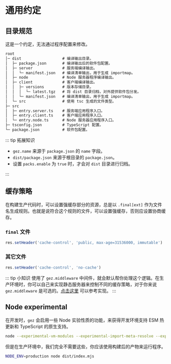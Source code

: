 # 通用约定

## 目录规范
这是一个约定，无法通过程序配置来修改。
```txt
root
│─ dist                  # 编译输出目录。
│  ├─ package.json       # 编译输出后的软件包配置。
│  ├─ server             # 服务端编译输出。
│  │  └─ manifest.json   # 编译清单输出，用于生成 importmap。
│  ├─ node               # Node 服务器程序编译输出。
│  ├─ client             # 客户端编译输出。
│  │  ├─ versions        # 版本存储目录。
│  │  │  └─ latest.tgz   # 将 dist 目录归档，对外提供软件包分发。
│  │  └─ manifest.json   # 编译清单输出，用于生成 importmap。
│  └─ src                # 使用 tsc 生成的文件类型。
├─ src
│  ├─ entry.server.ts    # 服务端应用程序入口。
│  ├─ entry.client.ts    # 客户端应用程序入口。
│  └─ entry.node.ts      # Node 服务器应用程序入口。
├─ tsconfig.json         # TypeScript 配置。
└─ package.json          # 软件包配置。
```
::: tip 拓展知识
- `gez.name` 来源于 `package.json` 的 `name` 字段。
- `dist/package.json` 来源于根目录的 `package.json`。
- 设置 `packs.enable` 为 `true` 时，才会对 `dist` 目录进行归档。

:::

## 缓存策略
在构建生产代码时，可以设置强缓存部分的资源，总是以 `.final[ext]` 作为文件名生成规则。也就是说符合这个规则的文件，可以设置强缓存，否则应设置协商缓存。

### `final` 文件
```ts
res.setHeader('cache-control', 'public, max-age=31536000, immutable')
```
### 其它文件
```ts
res.setHeader('cache-control', 'no-cache')
```
::: tip 小知识
使用了 `gez.middleware` 中间件，就会默认帮你处理这个逻辑。在生产环境时，你可以自己来实现静态服务器来控制不同的缓存策略，对于你来说 `gez.middleware` 是可选的。[点击这里](https://github.com/dp-os/gez/blob/master/packages/core/src/middleware.ts) 可以参考实现。
:::

## Node experimental
在开发时，`gez` 会启用一些 Node 实验性质的功能，来获得开发环境支持 ESM 热更新和 TypeScript 的原生支持。
```bash
node --experimental-vm-modules --experimental-import-meta-resolve --experimental-strip-types
```
但是在生产环境中，我们完全不需要这些，你应该使用构建后的产物来运行程序。
```bash
NODE_ENV=production node dist/index.mjs
```
